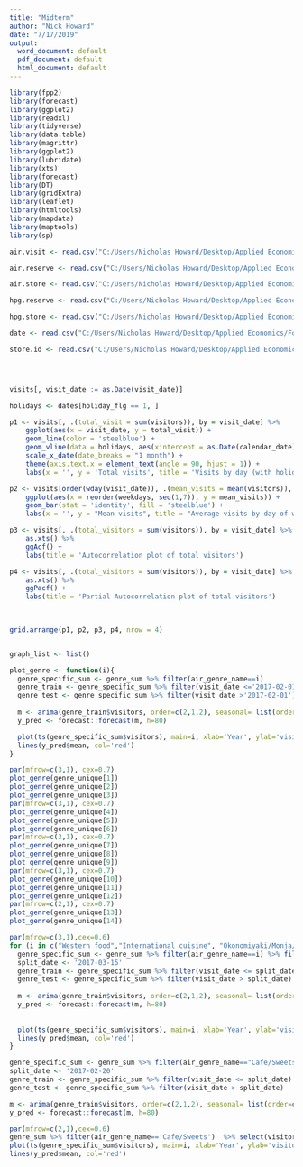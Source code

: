 ---
title: "Midterm"
author: "Nick Howard"
date: "7/17/2019"
output:
  word_document: default
  pdf_document: default
  html_document: default
---

```{r}

library(fpp2)
library(forecast)
library(ggplot2)
library(readxl)
library(tidyverse)
library(data.table)
library(magrittr)
library(ggplot2)
library(lubridate)
library(xts)
library(forecast)
library(DT)
library(gridExtra)
library(leaflet)
library(htmltools)
library(mapdata)
library(maptools)
library(sp)

air.visit <- read.csv("C:/Users/Nicholas Howard/Desktop/Applied Economics/Forecasting/recruit-restaurant-visitor-forecasting/air_visit_data.csv")

air.reserve <- read.csv("C:/Users/Nicholas Howard/Desktop/Applied Economics/Forecasting/recruit-restaurant-visitor-forecasting/air_reserve.csv", stringsAsFactors = FALSE)

air.store <- read.csv("C:/Users/Nicholas Howard/Desktop/Applied Economics/Forecasting/recruit-restaurant-visitor-forecasting/air_store_info.csv", stringsAsFactors = FALSE)

hpg.reserve <- read.csv("C:/Users/Nicholas Howard/Desktop/Applied Economics/Forecasting/recruit-restaurant-visitor-forecasting/hpg_reserve.csv", stringsAsFactors = FALSE)

hpg.store <- read.csv("C:/Users/Nicholas Howard/Desktop/Applied Economics/Forecasting/recruit-restaurant-visitor-forecasting/hpg_store_info.csv", stringsAsFactors = FALSE)

date <- read.csv("C:/Users/Nicholas Howard/Desktop/Applied Economics/Forecasting/recruit-restaurant-visitor-forecasting/date_info.csv", stringsAsFactors = FALSE)

store.id <- read.csv("C:/Users/Nicholas Howard/Desktop/Applied Economics/Forecasting/recruit-restaurant-visitor-forecasting/store_id_relation.csv", stringsAsFactors = FALSE)




visits[, visit_date := as.Date(visit_date)]

holidays <- dates[holiday_flg == 1, ]

p1 <- visits[, .(total_visit = sum(visitors)), by = visit_date] %>%
    ggplot(aes(x = visit_date, y = total_visit)) + 
    geom_line(color = 'steelblue') + 
    geom_vline(data = holidays, aes(xintercept = as.Date(calendar_date)), alpha = 0.4) + 
    scale_x_date(date_breaks = "1 month") + 
    theme(axis.text.x = element_text(angle = 90, hjust = 1)) + 
    labs(x = '', y = 'Total visits', title = 'Visits by day (with holidays)')

p2 <- visits[order(wday(visit_date)), .(mean_visits = mean(visitors)), by = weekdays(visit_date)] %>%
    ggplot(aes(x = reorder(weekdays, seq(1,7)), y = mean_visits)) + 
    geom_bar(stat = 'identity', fill = 'steelblue') +
    labs(x = '', y = "Mean visits", title = "Average visits by day of week")

p3 <- visits[, .(total_visitors = sum(visitors)), by = visit_date] %>% 
    as.xts() %>% 
    ggAcf() +
    labs(title = 'Autocorrelation plot of total visitors')

p4 <- visits[, .(total_visitors = sum(visitors)), by = visit_date] %>% 
    as.xts() %>% 
    ggPacf() +
    labs(title = 'Partial Autocorrelation plot of total visitors')
    

    
grid.arrange(p1, p2, p3, p4, nrow = 4)


graph_list <- list()

plot_genre <- function(i){
  genre_specific_sum <- genre_sum %>% filter(air_genre_name==i)
  genre_train <- genre_specific_sum %>% filter(visit_date <='2017-02-01')
  genre_test <- genre_specific_sum %>% filter(visit_date >'2017-02-01')
  
  m <- arima(genre_train$visitors, order=c(2,1,2), seasonal= list(order=c(1,1,1), period=7))
  y_pred <- forecast::forecast(m, h=80)

  plot(ts(genre_specific_sum$visitors), main=i, xlab='Year', ylab='visitors')
  lines(y_pred$mean, col='red')
}

par(mfrow=c(3,1), cex=0.7)
plot_genre(genre_unique[1])
plot_genre(genre_unique[2])
plot_genre(genre_unique[3])
par(mfrow=c(3,1), cex=0.7)
plot_genre(genre_unique[4])
plot_genre(genre_unique[5])
plot_genre(genre_unique[6])
par(mfrow=c(3,1), cex=0.7)
plot_genre(genre_unique[7])
plot_genre(genre_unique[8])
plot_genre(genre_unique[9])
par(mfrow=c(3,1), cex=0.7)
plot_genre(genre_unique[10])
plot_genre(genre_unique[11])
plot_genre(genre_unique[12])
par(mfrow=c(2,1), cex=0.7)
plot_genre(genre_unique[13])
plot_genre(genre_unique[14])

par(mfrow=c(3,1),cex=0.6)
for (i in c("Western food","International cuisine", "Okonomiyaki/Monja/Teppanyaki") ){
  genre_specific_sum <- genre_sum %>% filter(air_genre_name==i) %>% filter(visit_date > '2017-01-02')
  split_date <- '2017-03-15'
  genre_train <- genre_specific_sum %>% filter(visit_date <= split_date) 
  genre_test <- genre_specific_sum %>% filter(visit_date > split_date)
  
  m <- arima(genre_train$visitors, order=c(2,1,2), seasonal= list(order=c(2,1,2), period=7))
  y_pred <- forecast::forecast(m, h=80)
  
  
  plot(ts(genre_specific_sum$visitors), main=i, xlab='Year', ylab='visitors', xlim=c(0,100))
  lines(y_pred$mean, col='red')
}

genre_specific_sum <- genre_sum %>% filter(air_genre_name=="Cafe/Sweets") %>% filter(visit_date > '2017-01-02')
split_date <- '2017-02-20'
genre_train <- genre_specific_sum %>% filter(visit_date <= split_date) 
genre_test <- genre_specific_sum %>% filter(visit_date > split_date)

m <- arima(genre_train$visitors, order=c(2,1,2), seasonal= list(order=c(1,1,1), period=7))
y_pred <- forecast::forecast(m, h=80)

par(mfrow=c(2,1),cex=0.6)
genre_sum %>% filter(air_genre_name=='Cafe/Sweets')  %>% select(visitors) %>%  plot(type='l', main = 'Unadjusted')
plot(ts(genre_specific_sum$visitors), main=i, xlab='Year', ylab='visitors', xlim=c(0,100))
lines(y_pred$mean, col='red')

















```

